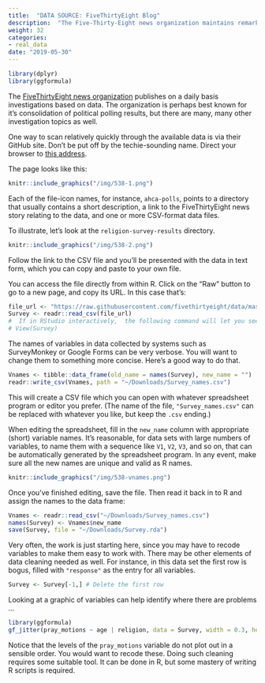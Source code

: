 ```yaml
---
title:  "DATA SOURCE: FiveThirtyEight Blog"
description:  "The Five-Thirty-Eight news organization maintains remarkably well documented and accessible data sets on a variety of topics."
weight: 32
categories:
- real_data
date: "2019-05-30"
---
```


```r
library(dplyr)
library(ggformula)
```

The [FiveThirtyEight news organization](https://github.com/fivethirtyeight/data/blob/master/religion-survey/religion-survey-results.csv) publishes on  a daily basis investigations based on data. The organization is perhaps best known for it's consolidation of political polling results, but there are many, many other investigation topics as well.

One way to scan relatively quickly through the available data is via their GitHub site. Don't be put off by the techie-sounding name. Direct your browser to [this address](https://github.com/fivethirtyeight/data/).

The page looks like this:

```r
knitr::include_graphics("/img/538-1.png")
```

Each of the file-icon names, for instance, `ahca-polls`, points to a directory that usually contains a short description, a link to the FiveThirtyEight news story relating to the data, and one or more CSV-format data files.

To illustrate, let's look at the `religion-survey-results` directory. 

```r
knitr::include_graphics("/img/538-2.png")
```

Follow the link to the CSV file and you'll be presented with the data in text form, which you can copy and paste to your own file. 

You can access the file directly from within R. Click on the "Raw" button to go to a new page, and copy its URL. In this case that's:

```r
file_url <- "https://raw.githubusercontent.com/fivethirtyeight/data/master/religion-survey/religion-survey-results.csv"
Survey <- readr::read_csv(file_url)
#  If in RStudio interactively,  the following command will let you see the data
# View(Survey) 
```

The names of variables in data collected by systems such as SurveyMonkey or Google Forms can be very verbose. You will want to change them to something more concise. Here's a good way to do that.

```r
Vnames <- tibble::data_frame(old_name = names(Survey), new_name = "")
readr::write_csv(Vnames, path = "~/Downloads/Survey_names.csv")
```

This will create a CSV file which you can open with whatever spreadsheet program or editor  you prefer. (The name of the file, `"Survey_names.csv"` can be replaced with whatever you like, but keep the `.csv` ending.)

When editing the spreadsheet, fill in the `new_name` column with appropriate (short) variable names. It's reasonable, for data sets with large numbers of variables, to name them with a sequence like `V1`, `V2`, `V3`, and so on, that can be automatically generated by the spreadsheet program. In any event, make sure all the new names are unique and valid as R names.

```r
knitr::include_graphics("/img/538-vnames.png")
```

Once you've finished editing, save the file. Then read it back in to R and assign the names to the data frame:

```r
Vnames <- readr::read_csv("~/Downloads/Survey_names.csv")
names(Survey) <- Vnames$new_name
save(Survey, file = "~/Downloads/Survey.rda")
```

Very often, the work is just starting here, since you may have to recode variables to make them easy to work with. There may be other elements of data cleaning needed as well. For instance, in this data set the first row is bogus, filled with `"response"` as the entry for all variables.

```r
Survey <- Survey[-1,] # Delete the first row
```

Looking at a graphic of variables can help identify where there are problems ...

```r
library(ggformula)
gf_jitter(pray_motions ~ age | religion, data = Survey, width = 0.3, height = 0.3)
```

Notice that the  levels of the `pray_motions` variable do not plot out in a sensible order. You would want to recode these. Doing such cleaning requires some suitable tool. It can be done in R, but some mastery of writing R scripts is required.
